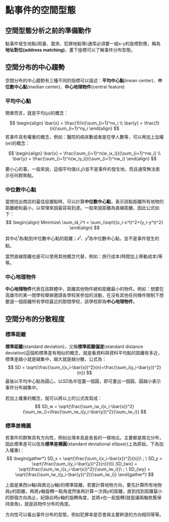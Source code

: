 # 點事件的空間型態

## 空間型態分析之前的準備動作

點事件發生地點(雨量、震央、犯罪地點等)通常必須要一組x-y的座標對應，稱為**地址對位(address matching)**，畫下座標可以了解事件分布型態。


## 空間分布的中心趨勢

空間分布的中心趨勢有三種不同的指標可以描述：**平均中心點**(mean center)、**中位數中心點**(median center)、**中心地理物件**(central feature)

### 平均中心點

簡單而言，就是平均($\mu$)的概念：

$$
\begin{align}
\bar{x} = \frac{1}{n}\sum_{i=1}^nx_i
\\
\bar{y} = \frac{1}{n}\sum_{i=1}^ny_i
\end{align}
$$
若事件具有權重的概念，例如：醫院的病床數或者是在學人數等，可以再加上加權($w$)的概念：

$$
\begin{align}
\bar{x} = \frac{\sum_{i=1}^n(w_ix_i)}{\sum_{i=1}^nw_i}
\\
\bar{y} = \frac{\sum_{i=1}^n(w_iy_i)}{\sum_{i=1}^nw_i}
\end{align}
$$

要小心的事，一般來說，這個平均值($\bar{x}$,$\bar{y}$)並不是事件的發生地，而且通常無法表示任何群聚點。

### 中位數中心點

當想找出商店的最佳設置點時，可以計算**中位數中心點**，表示該點距離所有地物的距離總和最小，以常理來說最容易到達。一般來說距離為直線距離，因此公式如下：
$$
\begin{align}
Minimize\ \sum_id_i^t = \sum_i\sqrt{(x_i-x^t)^2+(y_i-y^t)^2}
\end{align}
$$

其中$d_i^t$為$i$點到中位數中心點的距離；$x^t、y^t$為中位數中心點，並不是事件發生的點。

當然直線距離也是可以使用其他概念代替，例如：旅行成本(時間加上移動成本)等等。

### 中心地理物件

**中心地理物件**代表在該群體中，距離其他物件總和距離最小的物件。例如：想要在高雄市的某一間學校舉辦邀請各學校來參加的活動，在沒有其他任何條件限制下想要選一個距離所有學校最近的那間學校，該學校即為**中心地理物件**。


## 空間分布的分散程度

### 標準距離
**標準距離**(standard deviation)，又稱**標準距離偏差**(standard distance deviation)這個和標準差有相似的概念，就是看資料與資料平均點的距離有多近，標準差越小就是越集中，越大就是越分散，公式為：
$$
SD = \sqrt{\frac{\sum_i(x_i-\bar{x})^2}{n}+\frac{\sum_i(y_i-\bar{y})^2}{n}}
$$
最後以平均中心點為圓心，以$SD$為半徑畫一個圓，即可畫出一個圓，圓越小表示事件分布越集中。

若加上權重的概念，就可以將以上的公式改寫成：
$$
SD_w = \sqrt{\frac{\sum_iw_i(x_i-\bar{x})^2}{\sum_iw_i}+\frac{\sum_iw_i(y_i-\bar{y})^2}{\sum_iw_i}}
$$

### 標準差橢圓

若事件的群聚具有方向性，例如台灣本島是長長的一根地瓜，主要都是南北分布，因此標準差可以改為**標準差橢圓**(standard deviational ellipse)(上為原始，下為加入權重)：
$$
\begin{gather*}
SD_x = \sqrt{\frac{\sum_i(x_i-\bar{x})^2}{n}}\ ; \ SD_y = \sqrt{\frac{\sum_i(y_i-\bar{y})^2}{n}}\\\\
SD_{wx} = \sqrt{\frac{\sum_iw_i(x_i-\bar{x})^2}{\sum_iw_i}}\ ; \ SD_{wy} = \sqrt{\frac{\sum_iw_i(y_i-\bar{y})^2}{\sum_iw_i}}
\end{gather*}
$$

上面是東西($x$軸)與南北($y$軸)的標準距離，若要計算地物方向，要先計算所有地物與$y$的距離，再將$y$軸旋轉一點角度然後再計算一次與$y$的距離，直到找到距離最小的那個方向為止，紀錄此時$y$軸的旋轉角度，並將$x$也一起旋轉(就是讓兩軸依舊保持直角)，就是該物件分布的角度。

方向性可以看出事件分布的型態，例如犯罪率是否會與主要幹道的方向相同等等。

